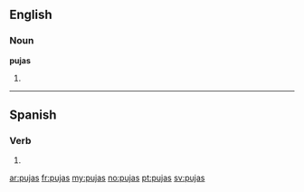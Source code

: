 ==English==

===Noun===
'''pujas'''

# {{plural of|[[puja]]}}

----

==Spanish==

===Verb===
{{es-verb-form|pujar}}

# {{es-verb form of|ending=ar|mood=indicative|tense=present|pers=2|formal=no|number=singular|pujar}}

[[ar:pujas]]
[[fr:pujas]]
[[my:pujas]]
[[no:pujas]]
[[pt:pujas]]
[[sv:pujas]]